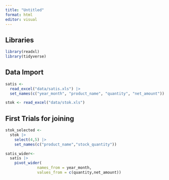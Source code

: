 ```yaml
---
title: "Untitled"
format: html
editor: visual
---
```


## Libraries

```r
library(readxl)
library(tidyverse)

```

## Data Import

```r

satis <- 
  read_excel("data/satis.xls") |> 
  set_names(c("year_month", "product_name", "quantity", "net_amount"))

stok <- read_excel("data/stok.xls")

```

## First Trials for joining

```r
stok_selected <- 
  stok |> 
    select(4,5) |> 
    set_names(c("product_name","stock_quantity"))


```

```r
satis_wider<-
  satis |> 
    pivot_wider(
              names_from = year_month,
              values_from = c(quantity,net_amount))
```
